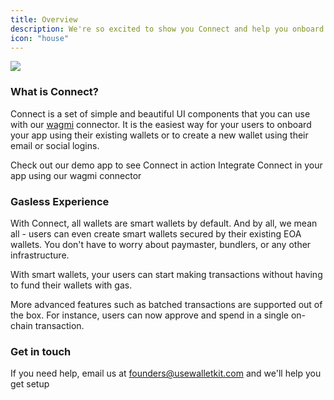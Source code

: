 ```yaml
---
title: Overview
description: We're so excited to show you Connect and help you onboard your users
icon: "house"
---
```


<img noZoom src="/images/connect_overview.png" />

### What is Connect?

Connect is a set of simple and beautiful UI components that you can use with our [wagmi](https://wagmi.sh/) connector. It is the easiest way for your users to onboard your app using their existing wallets or to create a new wallet using their email or social logins.

<CardGroup cols={2}>
    <Card title="Demo" icon="bullseye-pointer" href="https://demo.usewalletkit.com">
        Check out our demo app to see Connect in action
    </Card>
    <Card title="Quickstart" icon="star" href="quickstart">
    Integrate Connect in your app using our wagmi connector
    </Card>
</CardGroup>


### Gasless Experience
With Connect, all wallets are smart wallets by default. And by all, we mean all - users can even create smart wallets secured by their existing EOA wallets. You don't have to worry about paymaster, bundlers, or any other infrastructure.

With smart wallets, your users can start making transactions without having to fund their wallets with gas.

More advanced features such as batched transactions are supported out of the box. For instance, users can now approve and spend in a single on-chain transaction.

### Get in touch

If you need help, email us at founders@usewalletkit.com and we'll help you get setup
